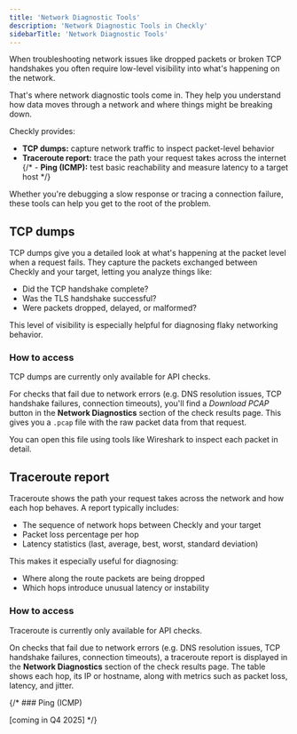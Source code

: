 ```yaml
---    
title: 'Network Diagnostic Tools'
description: 'Network Diagnostic Tools in Checkly'
sidebarTitle: 'Network Diagnostic Tools'
---
```


When troubleshooting network issues like dropped packets or broken TCP handshakes you often require low-level visibility into what's happening on the network.

That's where network diagnostic tools come in. They help you understand how data moves through a network and where things might be breaking down.

Checkly provides:

- **TCP dumps:** capture network traffic to inspect packet-level behavior
- **Traceroute report:** trace the path your request takes across the internet
{/* - **Ping (ICMP):** test basic reachability and measure latency to a target host */}

Whether you're debugging a slow response or tracing a connection failure, these tools can help you get to the root of the problem.

## TCP dumps

TCP dumps give you a detailed look at what's happening at the packet level when a request fails. They capture the packets exchanged between Checkly and your target, letting you analyze things like:

- Did the TCP handshake complete?
- Was the TLS handshake successful?
- Were packets dropped, delayed, or malformed?

This level of visibility is especially helpful for diagnosing flaky networking behavior.

### How to access

<Note>
TCP dumps are currently only available for API checks.
</Note>

For checks that fail due to network errors (e.g. DNS resolution issues, TCP handshake failures, connection timeouts), you'll find a *Download PCAP* button in the **Network Diagnostics** section of the check results page. This gives you a `.pcap` file with the raw packet data from that request.

You can open this file using tools like Wireshark to inspect each packet in detail.

## Traceroute report

Traceroute shows the path your request takes across the network and how each hop behaves. A report typically includes:

- The sequence of network hops between Checkly and your target
- Packet loss percentage per hop
- Latency statistics (last, average, best, worst, standard deviation)

This makes it especially useful for diagnosing:

- Where along the route packets are being dropped
- Which hops introduce unusual latency or instability

### How to access

<Note>
Traceroute is currently only available for API checks.
</Note>

On checks that fail due to network errors (e.g. DNS resolution issues, TCP handshake failures, connection timeouts), a traceroute report is displayed in the **Network Diagnostics** section of the check results page.
The table shows each hop, its IP or hostname, along with metrics such as packet loss, latency, and jitter.

{/* ### Ping (ICMP)

[coming in Q4 2025] */}

